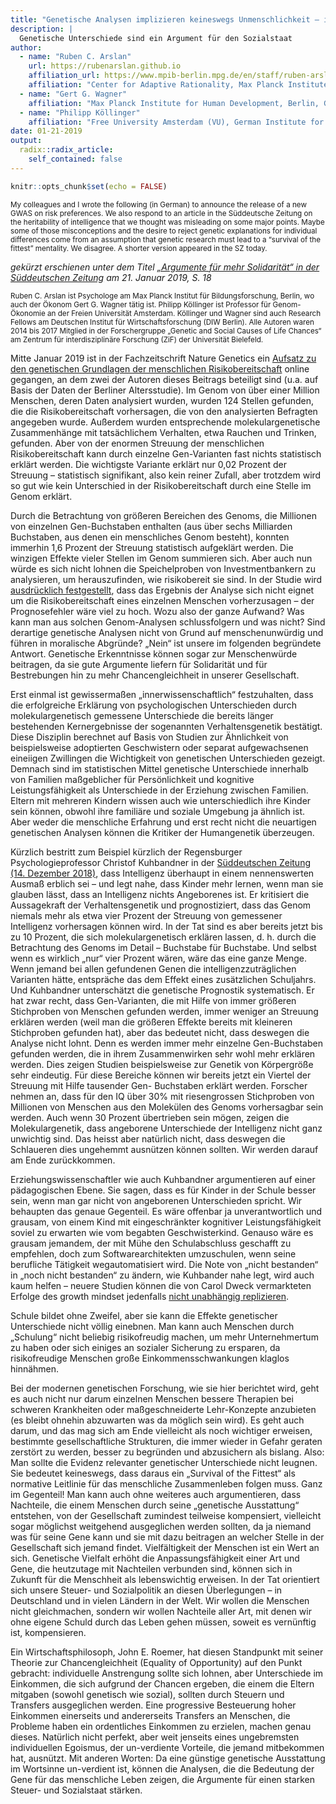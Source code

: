```yaml
---
title: "Genetische Analysen implizieren keineswegs Unmenschlichkeit – im Gegenteil"
description: |
  Genetische Unterschiede sind ein Argument für den Sozialstaat
author:
  - name: "Ruben C. Arslan"
    url: https://rubenarslan.github.io
    affiliation_url: https://www.mpib-berlin.mpg.de/en/staff/ruben-arslan
    affiliation: "Center for Adaptive Rationality, Max Planck Institute for Human Development, Berlin" 
  - name: "Gert G. Wagner"
    affiliation: "Max Planck Institute for Human Development, Berlin, German Institute for Economic Research (DIW Berlin)" 
  - name: "Philipp Köllinger"
    affiliation: "Free University Amsterdam (VU), German Institute for Economic Research (DIW Berlin)" 
date: 01-21-2019
output:
  radix::radix_article:
    self_contained: false
---
```


```r
knitr::opts_chunk$set(echo = FALSE)
```

<small>My colleagues and I wrote the following (in German) to announce the release of a new GWAS on risk preferences.
We also respond to an article in the Süddeutsche Zeitung on the heritability of intelligence that we thought was misleading on
some major points. Maybe some of those misconceptions and the desire to reject genetic explanations for individual differences 
come from an assumption that genetic research must lead to a "survival of the fittest" mentality. We disagree. A shorter
version appeared in the SZ today.</small>

_gekürzt erschienen unter dem Titel [„Argumente für mehr Solidarität“ in der Süddeutschen Zeitung](https://www.sueddeutsche.de/wirtschaft/forum-argumente-fuer-mehr-solidaritaet-1.4295164) am 21. Januar 2019, S. 18_

<small>Ruben C. Arslan ist Psychologe am Max Planck Institut für Bildungsforschung, Berlin, wo auch der Ökonom Gert G. Wagner tätig ist. Philipp Köllinger ist Professor für Genom-Ökonomie an der Freien Universität Amsterdam. Köllinger und Wagner sind auch Research Fellows am Deutschen Institut für Wirtschaftsforschung (DIW Berlin). Alle Autoren waren 2014 bis 2017 Mitglied in der Forschergruppe „Genetic and Social Causes of Life Chances“ am Zentrum für interdisziplinäre Forschung (ZiF) der Universität Bielefeld.</small>

Mitte Januar 2019 ist in der Fachzeitschrift Nature Genetics ein [Aufsatz zu den genetischen Grundlagen der menschlichen Risikobereitschaft](https://doi.org/10.1038/s41588-018-0309-3) online gegangen, an dem zwei der Autoren dieses Beitrags beteiligt sind (u.a. auf Basis der Daten der Berliner Altersstudie). Im Genom von über einer Million Menschen, deren Daten analysiert wurden, wurden 124 Stellen gefunden, die die Risikobereitschaft vorhersagen, die von den analysierten Befragten angegeben wurde. Außerdem wurden entsprechende molekulargenetische Zusammenhänge mit tatsächlichem Verhalten, etwa Rauchen und Trinken, gefunden. Aber von der enormen Streuung der menschlichen Risikobereitschaft kann durch einzelne Gen-Varianten fast nichts statistisch erklärt werden. Die wichtigste Variante erklärt nur 0,02 Prozent der Streuung – statistisch signifikant, also kein reiner Zufall, aber trotzdem wird so gut wie kein Unterschied in der Risikobereitschaft durch eine Stelle im Genom erklärt.

Durch die Betrachtung von größeren Bereichen des Genoms, die Millionen von einzelnen Gen-Buchstaben enthalten (aus über sechs Milliarden Buchstaben, aus denen ein menschliches Genom besteht), konnten immerhin 1,6 Prozent der Streuung statistisch aufgeklärt werden. Die winzigen Effekte vieler Stellen im Genom summieren sich. Aber auch nun würde es sich nicht lohnen die Speichelproben von Investmentbankern zu analysieren, um herauszufinden, wie risikobereit sie sind. In der Studie wird [ausdrücklich festgestellt](https://www.thessgac.org/faqs), dass das Ergebnis der Analyse sich nicht eignet um die Risikobereitschaft eines einzelnen Menschen vorherzusagen – der Prognosefehler wäre viel zu hoch. Wozu also der ganze Aufwand? Was kann man aus solchen Genom-Analysen schlussfolgern und was nicht? Sind derartige genetische Analysen nicht von Grund auf menschenunwürdig und führen in moralische Abgründe? „Nein“ ist unsere im folgenden begründete Antwort. Genetische Erkenntnisse können sogar zur Menschenwürde beitragen, da sie gute Argumente liefern für Solidarität und für Bestrebungen hin zu mehr Chancengleichheit in unserer Gesellschaft.

Erst einmal ist gewissermaßen „innerwissenschaftlich“ festzuhalten, dass die erfolgreiche Erklärung von psychologischen Unterschieden durch molekulargenetisch gemessene Unterschiede die bereits länger bestehenden Kernergebnisse der sogenannten Verhaltensgenetik bestätigt. Diese Disziplin berechnet auf Basis von Studien zur Ähnlichkeit von beispielsweise adoptierten Geschwistern oder separat aufgewachsenen eineiigen Zwillingen die Wichtigkeit von genetischen Unterschieden gezeigt. Demnach sind im statistischen Mittel genetische Unterschiede innerhalb von Familien maßgeblicher für Persönlichkeit und kognitive Leistungsfähigkeit als Unterschiede in der Erziehung zwischen Familien. Eltern mit mehreren Kindern wissen auch wie unterschiedlich ihre Kinder sein können, obwohl ihre familiäre und soziale Umgebung ja ähnlich ist. Aber weder die menschliche Erfahrung und erst recht nicht die neuartigen genetischen Analysen können die Kritiker der Humangenetik überzeugen.

Kürzlich bestritt zum Beispiel kürzlich der Regensburger Psychologieprofessor Christof Kuhbandner in der [Süddeutschen Zeitung (14. Dezember 2018)](https://www.sueddeutsche.de/bildung/paedagogik-intelligenz-ist-nicht-angeboren-1.4245200), dass Intelligenz überhaupt in einem nennenswerten Ausmaß erblich sei – und legt nahe, dass Kinder mehr lernen, wenn man sie glauben lässt, dass an Intelligenz nichts Angeborenes ist. Er kritisiert die Aussagekraft der Verhaltensgenetik und prognostiziert, dass das Genom niemals mehr als etwa vier Prozent der Streuung von gemessener Intelligenz vorhersagen können wird. In der Tat sind es aber bereits jetzt bis zu 10 Prozent, die sich molekulargenetisch erklären lassen, d. h. durch die Betrachtung des Genoms im Detail – Buchstabe für Buchstabe. Und selbst wenn es wirklich „nur“ vier Prozent wären, wäre das eine ganze Menge. Wenn jemand bei allen gefundenen Genen die intelligenzzuträglichen Varianten hätte, entspräche das dem Effekt eines zusätzlichen Schuljahrs.
Und Kuhbandner unterschätzt die genetische Prognostik systematisch. Er hat zwar recht, dass Gen-Varianten, die mit Hilfe von immer größeren Stichproben von Menschen gefunden werden, immer weniger an Streuung erklären werden (weil man die größeren Effekte bereits mit kleineren Stichproben gefunden hat), aber das bedeutet nicht, dass deswegen die Analyse nicht lohnt. Denn es werden immer mehr einzelne Gen-Buchstaben gefunden werden, die in ihrem Zusammenwirken sehr wohl mehr erklären werden. Dies zeigen Studien beispielsweise zur Genetik von Körpergröße sehr eindeutig. Für diese Bereiche können wir bereits jetzt ein Viertel der Streuung mit Hilfe tausender Gen- Buchstaben erklärt werden. Forscher nehmen an, dass für den IQ über 30% mit riesengrossen Stichproben von Millionen von Menschen aus den Molekülen des Genoms vorhersagbar sein werden. Auch wenn 30 Prozent übertrieben sein mögen, zeigen die Molekulargenetik, dass angeborene Unterschiede der Intelligenz nicht ganz unwichtig sind. Das heisst aber natürlich nicht, dass deswegen die Schlaueren dies ungehemmt ausnützen können sollten. Wir werden darauf am Ende zurückkommen.

Erziehungswissenschaftler wie auch Kuhbandner argumentieren auf einer pädagogischen Ebene. Sie sagen, dass es für Kinder in der Schule besser sein, wenn man gar nicht von angeborenen Unterschieden spricht. Wir behaupten das genaue Gegenteil. Es wäre offenbar ja unverantwortlich und grausam, von einem Kind mit eingeschränkter kognitiver Leistungsfähigkeit soviel zu erwarten wie vom begabten Geschwisterkind. Genauso wäre es grausam jemandem, der mit Mühe den Schulabschluss geschafft zu empfehlen, doch zum Softwarearchitekten umzuschulen, wenn seine berufliche Tätigkeit wegautomatisiert wird. Die Note von „nicht bestanden“ in „noch nicht bestanden“ zu ändern, wie Kuhbander nahe legt, wird auch kaum helfen – neuere Studien können die von Carol Dweck vermarkteten Erfolge des growth mindset jedenfalls [nicht unabhängig replizieren](https://osf.io/preprints/socarxiv/tsdwy/).

Schule bildet ohne Zweifel, aber sie kann die Effekte genetischer Unterschiede nicht völlig einebnen. Man kann auch Menschen durch „Schulung“ nicht beliebig risikofreudig machen, um mehr Unternehmertum zu haben oder sich einiges an sozialer Sicherung zu ersparen, da risikofreudige Menschen große Einkommensschwankungen klaglos hinnähmen.

Bei der modernen genetischen Forschung, wie sie hier berichtet wird, geht es auch nicht nur darum einzelnen Menschen bessere Therapien bei schweren Krankheiten oder maßgeschneiderte Lehr-Konzepte anzubieten (es bleibt ohnehin abzuwarten was da möglich sein wird). Es geht auch darum, und das mag sich am Ende vielleicht als noch wichtiger erweisen, bestimmte gesellschaftliche Strukturen, die immer wieder in Gefahr geraten zerstört zu werden, besser zu begründen und abzusichern als bislang. Also: Man sollte die Evidenz relevanter genetischer Unterschiede nicht leugnen. Sie bedeutet keineswegs, dass daraus ein „Survival of the Fittest“ als normative Leitlinie für das menschliche Zusammenleben folgen muss. Ganz im Gegenteil! Man kann auch ohne weiteres auch argumentieren, dass Nachteile, die einem Menschen durch seine „genetische Ausstattung“ entstehen, von der Gesellschaft zumindest teilweise kompensiert, vielleicht sogar möglichst weitgehend ausgeglichen werden sollten, da ja niemand was für seine Gene kann und sie mit dazu beitragen an welcher Stelle in der Gesellschaft sich jemand findet. Vielfältigkeit der Menschen ist ein Wert an sich. Genetische Vielfalt erhöht die Anpassungsfähigkeit einer Art und Gene, die heutzutage mit Nachteilen verbunden sind, können sich in Zukunft für die Menschheit als lebenswichtig erweisen. In der Tat orientiert sich unsere Steuer- und Sozialpolitik an diesen Überlegungen – in Deutschland und in vielen Ländern in der Welt. Wir wollen die Menschen nicht gleichmachen, sondern wir wollen Nachteile aller Art, mit denen wir ohne eigene Schuld durch das Leben gehen müssen, soweit es vernünftig ist, kompensieren.

Ein Wirtschaftsphilosoph, John E. Roemer, hat diesen Standpunkt mit seiner Theorie zur Chancengleichheit (Equality of Opportunity) auf den Punkt gebracht: individuelle Anstrengung sollte sich lohnen, aber Unterschiede im Einkommen, die sich aufgrund der Chancen ergeben, die einem die Eltern mitgaben (sowohl genetisch wie sozial), sollten durch Steuern und Transfers ausgeglichen werden. Eine progressive Besteuerung hoher Einkommen einerseits und andererseits Transfers an Menschen, die Probleme haben ein ordentliches Einkommen zu erzielen, machen genau dieses. Natürlich nicht perfekt, aber weit jenseits eines ungebremsten individuellen Egoismus, der un-verdiente Vorteile, die jemand mitbekommen hat, ausnützt. Mit anderen Worten: Da eine günstige genetische Ausstattung im Wortsinne un-verdient ist, können die Analysen, die die Bedeutung der Gene für das menschliche Leben zeigen, die Argumente für einen starken Steuer- und Sozialstaat stärken.
